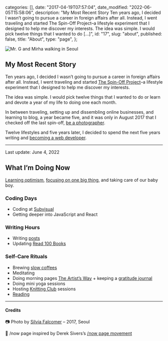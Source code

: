 
  categories: [],
  date: "2017-04-19T07:57:04",
  date_modified: "2022-06-05T15:58:06",
  description:
    "My Most Recent Story Ten years ago, I decided I wasn’t going to pursue a career in foreign affairs after all. Instead, I went traveling and started The Spin-Off Project–a lifestyle experiment that I designed to help me discover my interests. The idea was simple. I would pick twelve things that I wanted to do […]",
  id: "17",
  slug: "about",
  published: false,
  title: "About",
  type: "page",
};


![Mr. G and Mirha walking in Seoul](/pages/gm_seoul_about_mm_v3a.jpg)

## My Most Recent Story

Ten years ago, I decided I wasn’t going to pursue a career in foreign affairs after all. Instead, I went traveling and started [The Spin-Off Project](/tsop/)–a lifestyle experiment that I designed to help me discover my interests.

The idea was simple. I would pick twelve things that I wanted to do or learn and devote a year of my life to doing one each month.

In between traveling, setting up and dissembling online businesses, and learning to blog, a year became five, and it was only in August 2017 that I checked off the last spin-off, [be a photographer](/tsop/posts/photographer-month/).

Twelve lifestyles and five years later, I decided to spend the next five years writing and [becoming a web developer](/posts/leap-of-code/).

---

Last update: June 4, 2022

## What I’m Doing Now

[Learning optimism](/letters/learning-optimism-0122/), [focusing on one big thing](/letters/one-big-thing-0222/), and taking care of our baby boy.

### Coding Days

- Coding at [Subvisual](https://www.subvisual.com)
- Getting deeper into JavaScript and React

### Writing Hours

- Writing [posts](/posts)
- Updating [Read 100 Books](/posts/read-100-books#finished-reads)

### Self-Care Rituals

- Brewing [slow coffees](/posts/slow-coffee/)
- Meditating
- Doing morning pages [The Artist’s Way](/posts/favorite-things-2017#book-i-recommended-most-often) + keeping a [gratitude journal](https://www.intelligentchange.com/products/the-five-minute-journal)
- Doing mini yoga sessions
- Hosting [Knitting Club](/posts/the-knitting-club/) sessions
- [Reading](/posts/read-100-books#on-my-bookshelf)

---

#### Credits

📷 Photo by [Silvia Falcomer](http://www.silviafalcomer.com) – 2017, Seoul

📄 /now page inspired by Derek Sivers’s [/now page movement](https://sivers.org/nowff)
